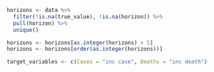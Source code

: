 <!--- Define targets and horizons -->
```r
horizons <- data %>% 
  filter(!is.na(true_value), !is.na(horizon)) %>% 
  pull(horizon) %>% 
  unique()

horizons <- horizons[as.integer(horizons) < 5]
horizons <- horizons[order(as.integer(horizons))]

target_variables <- c(Cases = "inc case", Deaths = "inc death")
```
